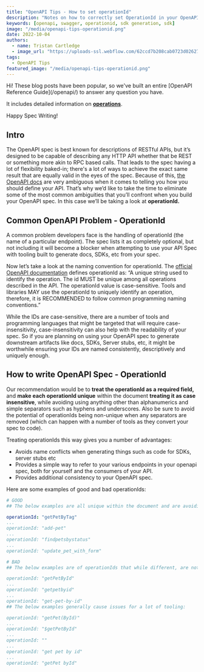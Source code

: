 ```yaml
---
title: "OpenAPI Tips - How to set operationId"
description: "Notes on how to correctly set OperationId in your OpenAPI spec."
keywords: [openapi, swagger, operationid, sdk generation, sdk]
image: "/media/openapi-tips-operationid.png"
date: 2022-10-04
authors:
  - name: Tristan Cartledge
  - image_url: "https://uploads-ssl.webflow.com/62ccd7b208cab0723d026273/635ff12733f46637e91ced22_1516859875198.jpg"
tags:
  - OpenAPI Tips
featured_image: "/media/openapi-tips-operationid.png"
---
```


 

<div className="Callout" data-title="Announcing: OpenAPI Reference" data-variant="success">
Hi! These blog posts have been popular, so we've built an entire [OpenAPI Reference Guide](/openapi/) to answer any question you have.

It includes detailed information on [**operations**](/openapi/paths/operations).

Happy Spec Writing!

</div>

## Intro

The OpenAPI spec is best known for descriptions of RESTful APIs, but it’s designed to be capable of describing any HTTP API whether that be REST or something more akin to RPC based calls. That leads to the spec having a lot of flexibility baked-in; there's a lot of ways to achieve the exact same result that are equally valid in the eyes of the spec. Because of this, [the OpenAPI docs](https://spec.openapis.org/oas/v3.1.0#operation-object) are very ambiguous when it comes to telling you how you should define your API. That’s why we’d like to take the time to eliminate some of the most common ambiguities that you’ll confront when you build your OpenAPI spec. In this case we’ll be taking a look at **operationId.**

## Common OpenAPI Problem - OperationId

A common problem developers face is the handling of operationId (the name of a particular endpoint). The spec lists it as completely optional, but not including it will become a blocker when attempting to use your API Spec with tooling built to generate docs, SDKs, etc from your spec.

Now let’s take a look at the naming convention for operationId. The [official OpenAPI documentation](https://spec.openapis.org/oas/v3.1.0#operation-object) defines operationId as: “A unique string used to identify the operation. The id MUST be unique among all operations described in the API. The operationId value is case-sensitive. Tools and libraries MAY use the operationId to uniquely identify an operation, therefore, it is RECOMMENDED to follow common programming naming conventions.”

While the IDs are case-sensitive, there are a number of tools and programming languages that might be targeted that will require case-insensitivity, case-insensitivity can also help with the readability of your spec. So if you are planning on using your OpenAPI spec to generate downstream artifacts like docs, SDKs, Server stubs, etc, it might be worthwhile ensuring your IDs are named consistently, descriptively and uniquely enough.

## How to write OpenAPI Spec - OperationId

Our recommendation would be to **treat the operationId as a required field,** and **make each operationId unique** within the document **treating it as case insensitive**, while avoiding using anything other than alphanumerics and simple separators such as hyphens and underscores. Also be sure to avoid the potential of operationIds being non-unique when any separators are removed (which can happen with a number of tools as they convert your spec to code).

Treating operationIds this way gives you a number of advantages:

- Avoids name conflicts when generating things such as code for SDKs, server stubs etc
- Provides a simple way to refer to your various endpoints in your openapi spec, both for yourself and the consumers of your API.
- Provides additional consistency to your OpenAPI spec.

Here are some examples of good and bad operationIds:

```yaml
# GOOD
## The below examples are all unique within the document and are avoiding use of anything but simple separators:

operationId: "getPetByTag"
...
operationId: "add-pet"
...
operationId: "findpetsbystatus"
...
operationId: "update_pet_with_form"

# BAD
## The below examples are of operationIds that while different, are not unique within the document when treated case-insensitively and separators are removed (a common practice for code gen):

operationId: "getPetById"
...
operationId: "getpetbyid"
...
operationId: "get-pet-by-id"
## The below examples generally cause issues for a lot of tooling:

operationId: "getPet(ById)"
...
operationId: "$getPetById"
...
operationId: ""
...
operationId: "get pet by id"
...
operationId: "getPet byId"
```
